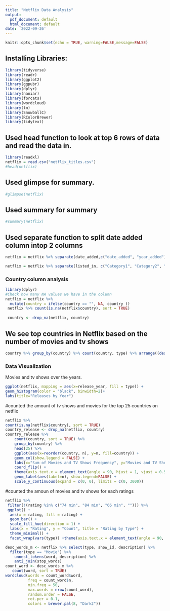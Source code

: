 ```yaml
---
title: "Netflix Data Analysis"
output:
  pdf_document: default
  html_document: default
date: '2022-09-26'
---
```


```r
knitr::opts_chunk$set(echo = TRUE, warning=FALSE,message=FALSE)
```


## Installing Libraries:

```r
library(tidyverse)
library(readr)
library(ggplot2)
library(ggpubr)
library(dplyr)
library(naniar)
library(forcats)
library(wordcloud)
library(tm)
library(SnowballC)
library(RColorBrewer)
library(tidytext)
```

## Used head function to look at top 6 rows of data and read the data in.

```r
library(readxl)
netflix = read.csv("netflix_titles.csv")
#head(netflix)
```
## Used glimpse for summary.

```r
#glimpse(netflix)
```

## Used summary for summary

```r
#summary(netflix)
```

## Used separate function  to split date added column intop 2 columns

```r
netflix = netflix %>% separate(date_added,c("date_added", "year_added"), sep = ",")
```

```r
netflix = netflix %>% separate(listed_in, c("Category1", "Category2", "Category3"), sep = ",")
```
### Country column analysis 


```r
library(dplyr)
#Check how many NA values we have in the column
netflix = netflix %>% 
  mutate(country = ifelse(country == "", NA, country ))
 netflix %>% count(is.na(netflix$country), sort = TRUE)
 
 country <- drop_na(netflix, country) 
```

## We see top countries in Netflix based on the number of movies and tv shows

```r
country %>% group_by(country) %>% count(country, type) %>% arrange((desc(n))) #%>% head(25)
```

### Data Visualization

Movies and tv shows over the years.

```r
ggplot(netflix, mapping = aes(x=release_year, fill = type)) +
geom_histogram(color = "black", binwidth=2)+
labs(title="Releases by Year")
```
#counted the amount of tv shows and movies for the top 25 countries on netflix
```r
netflix %>%
count(is.na(netflix$country), sort = TRUE)
country_release <- drop_na(netflix, country)
country_release %>%
    count(country, sort = TRUE) %>%
    group_by(country) %>%
    head(25) %>%
    ggplot(aes(x=reorder(country, n), y=n, fill=country)) +
    geom_col(show.legend = FALSE) +
    labs(x="Sum of Movies and TV Shows Frequency", y="Movies and TV Shows Rleased", title="Top 25 Countries on Netflix") +
    coord_flip() +
    theme(axis.text.x = element_text(angle = 90, hjust = 1, vjust = 0.5)) +
    geom_label(aes(label=n), show.legend=FALSE) +
    scale_y_continuous(expand = c(0, 0), limits = c(0, 3000))
```
#counted the amoun of movies and tv shows for each ratings
```r
netflix %>%
 filter(!(rating %in% c("74 min", "84 min", "66 min", ""))) %>%
 ggplot() +
  aes(x = rating, fill = rating) +
  geom_bar() +
  scale_fill_hue(direction = 1) +
  labs(x = "Rating", y = "Count", title = "Rating by Type") +
  theme_minimal() +
  facet_wrap(vars(type)) +theme(axis.text.x = element_text(angle = 90, vjust = 0.5, hjust=1))
```
```r
desc_words_m <- netflix %>% select(type, show_id, description) %>%
  filter(type == "Movie") %>% 
    unnest_tokens(word, description) %>%
    anti_join(stop_words)
count_word <- desc_words_m %>%
   count(word, sort = TRUE)
wordcloud(words = count_word$word,  
          freq = count_word$n, 
          min.freq = 50,  
          max.words = nrow(count_word), 
          random.order = FALSE,  
          rot.per = 0.1,  
          colors = brewer.pal(8, "Dark2"))
```

